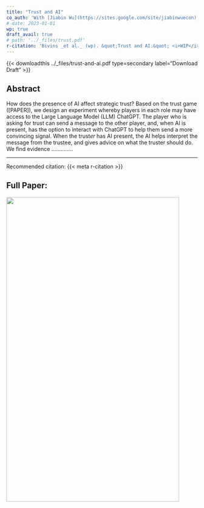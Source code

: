 ```yaml
---
title: "Trust and AI"
co_auth: 'With [Jiabin Wu](https://sites.google.com/site/jiabinwuecon), [Ethan Holdahl](https://ethanholdahl.com/), and [Tanner Bivins](https://www.tannerbivins.com/)'
# date: 2023-01-01
wp: true
draft_avail: true
# path: '../_files/trust.pdf'
r-citation: 'Bivins _et al._ (wp). &quot;Trust and AI.&quot; <i>WIP</i>.'
---
```


{{< downloadthis ../_files/trust-and-ai.pdf type=secondary label="Download Draft" >}}

## Abstract

How does the presence of AI affect strategic trust? Based on the trust game ([PAPER]), we design an experiment whereby players in each role may have access to the Large Language Model (LLM) ChatGPT. The player who is asking for trust can send a message to the other player, and, when AI is present, has the option to interact with ChatGPT to help them send a more convincing signal. When the trust*er* has AI present, the AI helps interpret the message from the trustee, and gives advice on what the truster should do. We find evidence ..............

---

Recommended citation: {{< meta r-citation >}}


## Full Paper:

![]({{< meta path >}}){height=800px width=95%}
